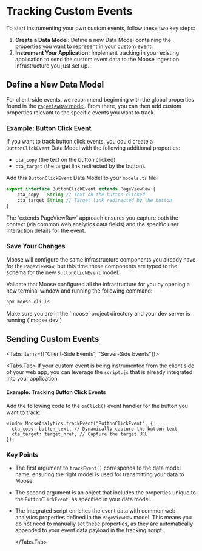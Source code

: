 
# Tracking Custom Events

To start instrumenting your own custom events, follow these two key steps:

1. **Create a Data Model:** Define a new Data Model containing the properties you want to represent in your custom event.
2. **Instrument Your Application:** Implement tracking in your existing application to send the custom event data to the Moose ingestion infrastructure you just set up.

## Define a New Data Model

For client-side events, we recommend beginning with the global properties found in the [`PageViewRaw` model](). From there, you can then add custom properties relevant to the specific events you want to track.

### Example: Button Click Event

If you want to track button click events, you could create a `ButtonClickEvent` Data Model with the following additional properties:

- `cta_copy` (the text on the button clicked)
- `cta_target` (the target link redirected by the button).

Add this `ButtonClickEvent` Data Model to your `models.ts` file:

```ts filename="moose/app/datamodels/models.ts" copy
export interface ButtonClickEvent extends PageViewRaw {
    cta_copy   String // Text on the button clicked
    cta_target String // Target link redirected by the button
}

```

<Callout>
  The `extends PageViewRaw` approach ensures you capture both the context (via
  common web analytics data fields) and the specific user interaction details
  for the event.
</Callout>

### Save Your Changes

Moose will configure the same infrastructure components you already have for the `PageViewRaw`, but this time these components are typed to the schema for the new `ButtonClickEvent` model.

Validate that Moose configured all the infrastructure for you by opening a new terminal window and running the following command:

```bash filename="terminal" copy
npx moose-cli ls
```

<Callout type="warning">
  Make sure you are in the `moose` project directory and your dev server is
  running (`moose dev`)
</Callout>

## Sending Custom Events

<Tabs items={["Client-Side Events", "Server-Side Events"]}>

  <Tabs.Tab>
  If your custom event is being instrumented from the client side of your web app, you can leverage the `script.js` that is already integrated into your application.

#### Example: Tracking Button Click Events

Add the following code to the `onClick()` event handler for the button you want to track:

```tsx filename="Your Web App Client Code" copy
window.MooseAnalytics.trackEvent("ButtonClickEvent", {
  cta_copy: button_text, // Dynamically capture the button text
  cta_target: target_href, // Capture the target URL
});
```

### Key Points

- The first argument to `trackEvent()` corresponds to the data model name, ensuring the right model is used for transmitting your data to Moose.
- The second argument is an object that includes the properties unique to the `ButtonClickEvent`, as specified in your data model.
- The integrated script enriches the event data with common web analytics properties defined in the `PageViewRaw` model. This means you do not need to manually set these properties, as they are automatically appended to your event data payload in the tracking script.

  </Tabs.Tab>
</Tabs>
